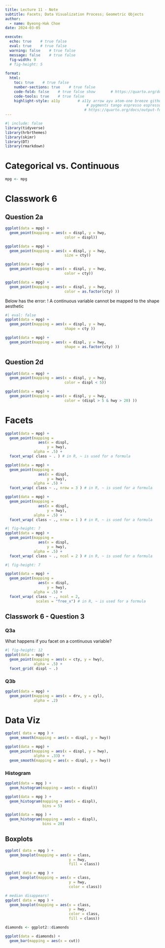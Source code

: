 ```yaml
---
title: Lecture 11 - Note
subtitle: Facets; Data Visualization Process; Geometric Objects
author: 
  - name: Byeong-Hak Choe
date: 2024-03-05

execute: 
  echo: true    # true false
  eval: true    # true false
  warning: false    # true false
  message: false    # true false
  fig-width: 9
  # fig-height: 5
  
format: 
  html:
    toc: true    # true false
    number-sections: true    # true false
    code-fold: false    # true false show       # https://quarto.org/docs/output-formats/html-code.html
    code-tools: true    # true false
    highlight-style: a11y        # a11y arrow ayu atom-one breeze github gruvbox tango espresso
                                     # pygments tango espresso espresso zenburn kate nord
                                    # https://quarto.org/docs/output-formats/html-code.html#highlighting
---
```



```r
#| include: false
library(tidyverse)
library(hrbrthemes)
library(skimr)
library(DT)
library(rmarkdown)

```


# Categorical vs. Continuous

```r
mpg <- mpg
```


# Classwork 6

## Question 2a
```r
ggplot(data = mpg) + 
  geom_point(mapping = aes(x = displ, y = hwy,
                           color = displ)) 
```
```r

ggplot(data = mpg) + 
  geom_point(mapping = aes(x = displ, y = hwy,
                           size = cty)) 
```

```r

ggplot(data = mpg) + 
  geom_point(mapping = aes(x = displ, y = hwy,
                           color = cty)) 
```



```r

ggplot(data = mpg) + 
  geom_point(mapping = aes(x = displ, y = hwy,
                           color = as.factor(cty) )) 
```

Below has the error: ! A continuous variable cannot be mapped to the shape aesthetic

```r
#| eval: false
ggplot(data = mpg) + 
  geom_point(mapping = aes(x = displ, y = hwy,
                           shape = cty )) 
```


```r
ggplot(data = mpg) + 
  geom_point(mapping = aes(x = displ, y = hwy,
                           shape = as.factor(cty) )) 
```
## Question 2d

```r
ggplot(data = mpg) +
  geom_point(mapping = aes(x = displ, y = hwy,
                           color = displ < 5))
```



```r
ggplot(data = mpg) +
  geom_point(mapping = aes(x = displ, y = hwy,
                           color = (displ > 5 & hwy > 20) ))
```


# Facets

```r
ggplot(data = mpg) + 
  geom_point(mapping = 
               aes(x = displ, 
                   y = hwy), 
             alpha = .5) +
  facet_wrap( class ~ . ) # in R, ~ is used for a formula
```


```r
ggplot(data = mpg) + 
  geom_point(mapping = 
               aes(x = displ, 
                   y = hwy), 
             alpha = .5) +
  facet_wrap( class ~ ., nrow = 3 ) # in R, ~ is used for a formula
```




```r
ggplot(data = mpg) + 
  geom_point(mapping = 
               aes(x = displ, 
                   y = hwy), 
             alpha = .5) +
  facet_wrap( class ~ ., nrow = 1 ) # in R, ~ is used for a formula
```




```r
#| fig-height: 7
ggplot(data = mpg) + 
  geom_point(mapping = 
               aes(x = displ, 
                   y = hwy), 
             alpha = .5) +
  facet_wrap( class ~ ., ncol = 2 ) # in R, ~ is used for a formula

```


```r
#| fig-height: 7

ggplot(data = mpg) + 
  geom_point(mapping = 
               aes(x = displ, 
                   y = hwy), 
             alpha = .5) +
  facet_wrap( class ~ ., ncol = 2,
              scales = "free_x") # in R, ~ is used for a formula

```


## Classwork 6 - Question 3

### Q3a
What happens if you facet on a continuous variable?


```r
#| fig-height: 12
ggplot(data = mpg) +
  geom_point(mapping = aes(x = cty, y = hwy),
             alpha = .5) +
  facet_grid( displ ~ .)
```




### Q3b

```r
ggplot(data = mpg) + 
  geom_point(mapping = aes(x = drv, y = cyl),
             alpha = .2)
```

# Data Viz

```r
ggplot( data = mpg ) +
  geom_smooth(mapping = aes(x = displ, y = hwy))
```

```r
ggplot(data = mpg) + 
  geom_point(mapping = aes(x = displ, y = hwy),
             alpha = .33) +
  geom_smooth(mapping = aes(x = displ, y = hwy))
```

### Histogram

```r
ggplot(data = mpg ) +
  geom_histogram(mapping = aes(x = displ))
```


```r
ggplot(data = mpg ) +
  geom_histogram(mapping = aes(x = displ),
                 bins = 5)
```




```r
ggplot(data = mpg ) +
  geom_histogram(mapping = aes(x = displ),
                 bins = 20)
```


## Boxplots

```r
ggplot( data = mpg ) +
  geom_boxplot(mapping = aes(x = class,
                             y = hwy,
                             fill = class))
```




```r
ggplot( data = mpg ) +
  geom_boxplot(mapping = aes(x = class,
                             y = hwy,
                             color = class))
```




```r
# median disappears!
ggplot( data = mpg ) +
  geom_boxplot(mapping = aes(x = class,
                             y = hwy,
                             color = class,
                             fill = class))
```


```r
diamonds <- ggplot2::diamonds
```

```r
ggplot(data = diamonds) +
  geom_bar(mapping = aes(x = cut))
```


